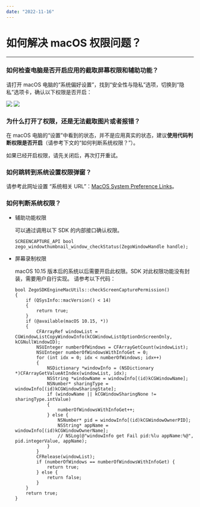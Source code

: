 ```yaml
---
date: "2022-11-16"
---
```

# 如何解决 macOS 权限问题？
---

### 如何检查电脑是否开启应用的截取屏幕权限和辅助功能？

请打开 macOS 电脑的“系统偏好设置”，找到“安全性与隐私”选项，切换到“隐私”选项卡，确认以下权限是否开启：
<Frame width="512" height="auto" caption=""><Frame width="512" height="auto" caption=""><img src="https://doc-media.zego.im/sdk-doc/Pics/macOS/ScreenSharing/CommonProblems/screenSharing_Problems_macOS_2.png" /></Frame></Frame>
<Frame width="512" height="auto" caption=""><Frame width="512" height="auto" caption=""><img src="https://doc-media.zego.im/sdk-doc/Pics/macOS/ScreenSharing/CommonProblems/screenSharing_Problems_macOS_1.png" /></Frame></Frame> 

### 为什么打开了权限，还是无法截取图片或者报错？

在 macOS 电脑的“设置”中看到的状态，并不是应用真实的状态，建议**使用代码判断权限是否开启**（请参考下文的“如何判断系统权限？”）。

如果已经开启权限，请先关闭后，再次打开重试。



### 如何跳转到系统设置权限弹窗？

请参考此网址设置 “系统相关 URL”：[MacOS System Preference Links](https://www.mbsplugins.net/archive/2020-04-05/MacOS_System_Preference_Links/monkeybreadsoftware_blog_archive)。

### 如何判断系统权限？

- 辅助功能权限

    可以通过调用以下 SDK 的内部接口确认权限。
 
    ```objc    
    SCREENCAPTURE_API bool zego_windowthumbnail_window_checkStatus(ZegoWindowHandle handle);
    ```
- 屏幕录制权限

    macOS 10.15 版本后的系统以后需要开启此权限。SDK 对此权限功能没有封装，需要用户自行实现。 请参考以下代码：

    ```objc
    bool ZegoSDKEngineMacUtils::checkScreenCapturePermission()
    {	
        if (QSysInfo::macVersion() < 14)	
        {		
            return true;	
        }	
        if (@available(macOS 10.15, *)) 
        {		
            CFArrayRef windowList = CGWindowListCopyWindowInfo(kCGWindowListOptionOnScreenOnly, kCGNullWindowID);		
            NSUInteger numberOfWindows = CFArrayGetCount(windowList);		
            NSUInteger numberOfWindowsWithInfoGet = 0;		
            for (int idx = 0; idx < numberOfWindows; idx++) 
            {			
                NSDictionary *windowInfo = (NSDictionary *)CFArrayGetValueAtIndex(windowList, idx);			
                NSString *windowName = windowInfo[(id)kCGWindowName];			
                NSNumber* sharingType = windowInfo[(id)kCGWindowSharingState];			
                if (windowName || kCGWindowSharingNone != sharingType.intValue) 
                {				
                    numberOfWindowsWithInfoGet++;			
                } else {				
                    NSNumber* pid = windowInfo[(id)kCGWindowOwnerPID];				
                    NSString* appName = windowInfo[(id)kCGWindowOwnerName];				
                    // NSLog(@"windowInfo get Fail pid:%lu appName:%@", pid.integerValue, appName);			
                }		
            }		
            CFRelease(windowList);		
            if (numberOfWindows == numberOfWindowsWithInfoGet) {			
                return true;		
            } else {			
                return false;		
            }	
        }	
        return true;
    }
    ```